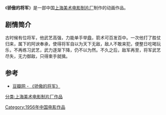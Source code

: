 {{no footnotes|time=2015-4-6}}{{Infobox Film
|片名          = 骄傲的将军
|其他名称      = 
|图像          = 
|图像说明      = 
|导演          = [[特伟|特伟]]、[[李克弱|李克弱]]
|监制          = 
|制片          = 
|编剧          = [[华君武|华君武]]
|剧本          = 
|故事          = 
|原著          = 
|旁白          = 
|统筹          = 
|主演          = 
|分级          = 
|副标题        = 
|主题曲        = 
|片头曲        = 
|片尾曲        = 
|配乐          = 
|摄影          = [[陈震详|陈震详]]、[[葛方雄|葛方雄]]
|剪辑          = 
|制片商        = [[上海电影制片厂|上海电影制片厂 美术片组]]
|发行商        = 
|上映日期      = 1956年
|发行日期      = 
|片长          = 30分钟
|产地          = {{CHNML}}
|语言          = [[汉语普通话|汉语普通话]]
|官方网站      = 
|预算          = 
|票房          = 
|前集          = 
|续集          = 
|中国大陆片名  = 
|香港片名      = 
|澳门片名      = 
|台湾片名      = 
|新马片名      = 
|sarft_id    = <!-- 公映许可号码 -->
|amg_id      = <!-- AMG（All Media Guide）ID -->
|imdb_id     = <!-- IMDB（互联网电影数据库）ID -->
}}
《'''骄傲的将军'''》是一部中国[[上海美术电影制片厂|上海美术电影制片厂]]制作的动画作品。

==剧情简介==
古时候有位将军，他武艺高强，力能单手举[[鼎|鼎]]，箭术可百发百中。一次他打了胜仗归来，属下的阿谀奉承，使得将军自以为天下无敌，敌人不敢来犯，便整日吃喝玩乐，不再练习武艺，武力逐渐下降，仍不以为然。不久之后，敌军再至，将军武艺尽失，无力御敌，只得束手就擒。

==参考==
*[http://movie.douban.com/subject/1883634/  豆瓣网 - 《骄傲的将军》]

{{上海美术电影制片厂1950年代作品}}

[[Category:1956年中国电影作品|Category:1956年中国电影作品]]
[[分类:上海美术电影制片厂作品|分类:上海美术电影制片厂作品]]